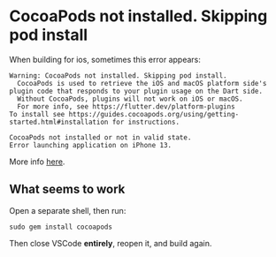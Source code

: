 # CocoaPods not installed. Skipping pod install

When building for ios, sometimes this error appears:

```
Warning: CocoaPods not installed. Skipping pod install.
  CocoaPods is used to retrieve the iOS and macOS platform side's plugin code that responds to your plugin usage on the Dart side.
  Without CocoaPods, plugins will not work on iOS or macOS.
  For more info, see https://flutter.dev/platform-plugins
To install see https://guides.cocoapods.org/using/getting-started.html#installation for instructions.

CocoaPods not installed or not in valid state.
Error launching application on iPhone 13.
```

More info [here](https://stackoverflow.com/questions/68446186/flutter-warning-cocoapods-not-installed-skipping-pod-install-even-while-inst).

## What seems to work

Open a separate shell, then run:

```
sudo gem install cocoapods
```

Then close VSCode **entirely**, reopen it, and build again.


